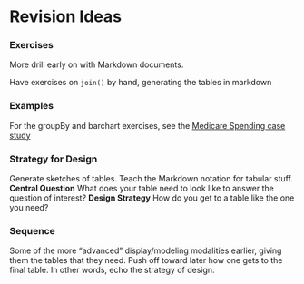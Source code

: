 Revision Ideas
========================

### Exercises

More drill early on with Markdown documents.

Have exercises on `join()` by hand, generating the tables in markdown

### Examples

For the groupBy and barchart exercises, see the [Medicare Spending case study](../CaseStudies/MedicareSpending/notes.html)

### Strategy for Design

Generate sketches of tables.  Teach the Markdown notation for tabular stuff.  **Central Question** What does your table need to look like to answer the question of interest?  **Design Strategy** How do you get to a table like the one you need?

### Sequence

Some of the more "advanced" display/modeling modalities earlier, giving them the tables that they need.  Push off toward later how one gets to the final table.  In other words, echo the strategy of design.
